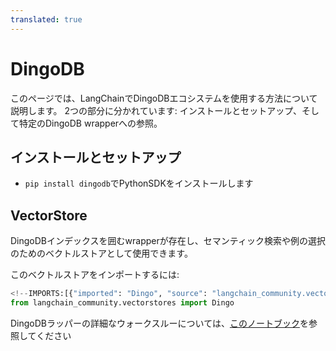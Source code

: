 ```yaml
---
translated: true
---
```


# DingoDB

このページでは、LangChainでDingoDBエコシステムを使用する方法について説明します。
2つの部分に分かれています: インストールとセットアップ、そして特定のDingoDB wrapperへの参照。

## インストールとセットアップ

- `pip install dingodb`でPythonSDKをインストールします

## VectorStore

DingoDBインデックスを囲むwrapperが存在し、セマンティック検索や例の選択のためのベクトルストアとして使用できます。

このベクトルストアをインポートするには:

```python
<!--IMPORTS:[{"imported": "Dingo", "source": "langchain_community.vectorstores", "docs": "https://api.python.langchain.com/en/latest/vectorstores/langchain_community.vectorstores.dingo.Dingo.html", "title": "DingoDB"}]-->
from langchain_community.vectorstores import Dingo
```

DingoDBラッパーの詳細なウォークスルーについては、[このノートブック](/docs/integrations/vectorstores/dingo)を参照してください
